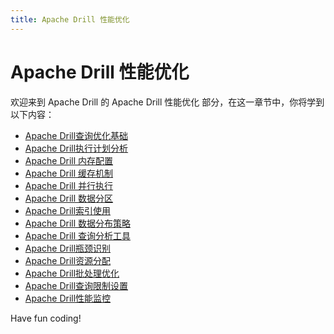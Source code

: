 ```yaml
---
title: Apache Drill 性能优化
---
```


# Apache Drill 性能优化

欢迎来到 Apache Drill 的 Apache Drill 性能优化 部分，在这一章节中，你将学到以下内容：

- [Apache Drill查询优化基础](./0-apache-drill-query-optimization-basics.mdx)
- [Apache Drill执行计划分析](./1-apache-drill-execution-plan-analysis.mdx)
- [Apache Drill 内存配置](./2-apache-drill-memory-configuration.mdx)
- [Apache Drill 缓存机制](./3-apache-drill-caching-mechanism.mdx)
- [Apache Drill 并行执行](./4-apache-drill-parallel-execution.mdx)
- [Apache Drill 数据分区](./5-apache-drill-data-partitioning.mdx)
- [Apache Drill索引使用](./6-apache-drill-index-usage.mdx)
- [Apache Drill 数据分布策略](./7-apache-drill-data-distribution-strategy.mdx)
- [Apache Drill 查询分析工具](./8-apache-drill-query-analysis-tool.mdx)
- [Apache Drill瓶颈识别](./9-apache-drill-bottleneck-identification.mdx)
- [Apache Drill资源分配](./10-apache-drill-resource-allocation.mdx)
- [Apache Drill批处理优化](./11-apache-drill-batch-processing-optimization.mdx)
- [Apache Drill查询限制设置](./12-apache-drill-query-limit-settings.mdx)
- [Apache Drill性能监控](./13-apache-drill-performance-monitoring.mdx)

Have fun coding!